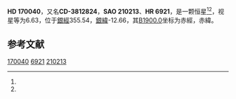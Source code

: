 {{Starbox begin
| name = HD 170040
}}
{{Starbox observe
| epoch = [[J2000.0|J2000.0]]
| constell = {{星座名待查}}<ref name=SIMBAD>{{cite web
 | url=http://simbad.u-strasbg.fr/simbad/sim-id?Ident=HR+6921
 | title =Pulsating variable Star
 | publisher=Centre de Données astronomiques de Strasbourg
 | work=SIMBAD
 | accessdate=2012-07-13}}</ref><ref name=DATA>{{cite web
 | url=http://vizier.u-strasbg.fr/viz-bin/VizieR-5?-out.add=.&-source=5050&-corr=PK=HR&-out.max=9999&HR=6921
 | title=VizieR Detailed Page
 | accessdate=2012-07-13
 | archive-date=2016-03-05
 | archive-url=https://web.archive.org/web/20160305052817/http://vizier.u-strasbg.fr/viz-bin/VizieR-5?-out.add=.&-source=5050&-corr=PK=HR&-out.max=9999&HR=6921
 | dead-url=no
 }}</ref>
| 星官 = 
| ra = {{RA|18|29|16.8}}<ref name=SIMBAD /><ref name=DATA />
| dec = {{DEC|-38|51|4}}<ref name=SIMBAD /><ref name=DATA />
| appmag_v = 6.63<ref name=SIMBAD /><ref name=DATA />
}}
{{Starbox character
| class = B8<ref name=SIMBAD /><ref name=DATA />
| b-v = -0.02<ref name=SIMBAD /><ref name=DATA />
| u-b = <ref name=SIMBAD /><ref name=DATA />
| r-i = <ref name=SIMBAD /><ref name=DATA />
| variable = 
}}
{{Starbox astrometry
| radial_v = 
| prop_mo_ra = -28
| parallax = 
| p_error = 
}}
{{Starbox catalog
| names =CD-3812824，[[SAO星表|SAO]] 210213，[[HD星表|HD]] 170040，[[HR星表|HR]] 6921}}
{{Starbox reference |Simbad=HR+6921}}
{{Starbox end}}

'''HD 170040'''，又名'''CD-3812824'''，'''SAO 210213'''、'''HR 6921'''，是一颗恒星<ref name=SIMBAD /><ref name=DATA />，视星等为6.63，位于[[銀道座標系|銀經]]355.54，[[銀道座標系|銀緯]]-12.66，其[[B1900.0|B1900.0]]坐标为赤經{{RA|18|22|22.3}}，赤緯{{DEC|-38|-12.66|49}}。

== 参考文献 ==
{{reflist}}

{{star-stub}}

[[Category:HD和HDE天體|170040]]
[[Category:HR天體|6921]]
[[Category:SAO天體|210213]]